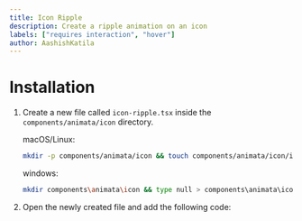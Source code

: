 ```yaml
---
title: Icon Ripple
description: Create a ripple animation on an icon
labels: ["requires interaction", "hover"]
author: AashishKatila
---
```


<ComponentPreview name="icon-icon-ripple--docs" />

# Installation

1. Create a new file called `icon-ripple.tsx` inside the `components/animata/icon` directory.

   macOS/Linux:

   ```bash
   mkdir -p components/animata/icon && touch components/animata/icon/icon-ripple.tsx
   ```

   windows:

   ```bash
   mkdir components\animata\icon && type null > components\animata\icon\icon-ripple.tsx
   ```

2. Open the newly created file and add the following code:

```jsx file=<rootDir>/animata/icon/icon-ripple.tsx

```
